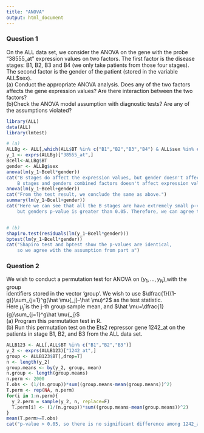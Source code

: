```yaml
---
title: "ANOVA"
output: html_document
---
```


### Question 1
On the ALL data set, we consider the ANOVA on the gene with the probe “38555_at” expression values on two factors. The first factor is the disease stages: B1, B2, B3 and B4 (we only take patients from those four stages). The second factor is the gender of the patient (stored in the variable ALL$sex).\
(a) Conduct the appropriate ANOVA analysis. Does any of the two factors affects the gene expression values? Are there interaction between the two factors?\
(b)Check the ANOVA model assumption with diagnostic tests? Are any of the assumptions violated?\

```r
library(ALL)
data(ALL)
library(lmtest)

# (a)
ALLBg <- ALL[,which(ALL$BT %in% c("B1","B2","B3","B4") & ALL$sex %in% c("M","F"))]
y_1 <- exprs(ALLBg)["38555_at",]
Bcell<-ALLBg$BT
gender <- ALLBg$sex
anova(lm(y_1~Bcell*gender))
cat("B stages do affect the expression values, but gender doesn't affect, 
    B stages and genders combined factors doesn't affect expression values either")
anova(lm(y_1~Bcell+gender))
cat("From the test result, we conclude the same as above.")
summary(lm(y_1~Bcell+gender))
cat("Here we can see that all the B stages are have extremely small p-values, 
    but genders p-value is greater than 0.05. Therefore, we can agree the conclusion above.")


# (b)
shapiro.test(residuals(lm(y_1~Bcell*gender)))
bptest(lm(y_1~Bcell*gender))
cat("Shapiro test and bptest show the p-values are identical, 
    so we agree with the assumption from part a")
```

### Question 2
We wish to conduct a permutation test for ANOVA on $(y{_1},...,y{_N})$,with the group\
identifiers stored in the vector ‘group’. We wish to use $\dfrac{1}{(1-g)}\sum_{j=1}^g(\hat \mu{_j}-\hat \mu)^2$ as the test statistic. \
Here $\hat \mu{_j}$ is the j-th group sample mean, and $\hat \mu=\dfrac{1}{g}\sum_{j=1}^g\hat \mu{_j}$ \
(a) Program this permutation test in R.\
(b) Run this permutation test on the Ets2 repressor gene 1242_at on the patients
in stage B1, B2, and B3 from the ALL data set.

```r
ALLB123 <- ALL[,ALL$BT %in% c("B1","B2","B3")]
y_2 <- exprs(ALLB123)["1242_at",]
group <- ALLB123$BT[,drop=T]
n <- length(y_2)
group.means <- by(y_2, group, mean)
n.group <- length(group.means)
n.perm <- 2000
T.obs <- (1/(n.group))*sum((group.means-mean(group.means))^2)
T.perm <- rep(NA, n.perm)
for(i in 1:n.perm){
  y_2.perm = sample(y_2, n, replace=F) 
  T.perm[i] <- (1/(n.group))*sum((group.means-mean(group.means))^2)
}
mean(T.perm>=T.obs)
cat("p-value > 0.05, so there is no significant difference among 1242_at")

```
